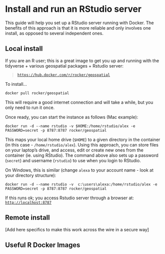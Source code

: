 # Install and run an RStudio server

This guide will help you set up a RStudio server running with Docker. The
benefits of this approach is that it is more reliable and only involves one
install, as opposed to several independent ones.

## Local install

If you are an R user; this is a great image to get you up and running with the tidyverse + various geospatial packages + Rstudio server:

> [`https://hub.docker.com/r/rocker/geospatial`](https://hub.docker.com/r/rocker/geospatial)

To install...

```
docker pull rocker/geospatial
```

This will require a good internet connection and will take a while, but you
only need to run it once.

Once ready, you can start the instance as follows (Mac example):

```
docker run -d --name rstudio -v $HOME:/home/rstudio/alex -e PASSWORD=secret -p 8787:8787 rocker/geospatial
```

This maps your local home drive (`$HOME`) to a given directory in the container (in this case - `/home/rstudio/alex`). 
Using this approach, you can store files on your laptop's drive, and access, edit or create new ones from the container (ie. using RStudio).
The command above also sets up a password (`secret`) and username (`rstudio`)
to use when you login to RStudio.

On Windows, this is similar (change `alexa` to your account name - look at your directory structure):

```
docker run -d --name rstudio -v  c:\users\alexa:/home/rstudio/alex -e PASSWORD=secret -p 8787:8787 rocker/geospatial
```

If this runs ok; you access Rstudio server through a browser at: [`http://localhost:8787`](http://localhost:8787)

## Remote install

[Add here specifics to make this work across the wire in a secure way]

## Useful R Docker Images


